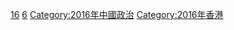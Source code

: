 [[Category:21世纪各年香港政治|16]]
[[Category:2010年代香港政治|6]]
[[Category:2016年中國政治|Category:2016年中國政治]]
[[Category:2016年香港|Category:2016年香港]]